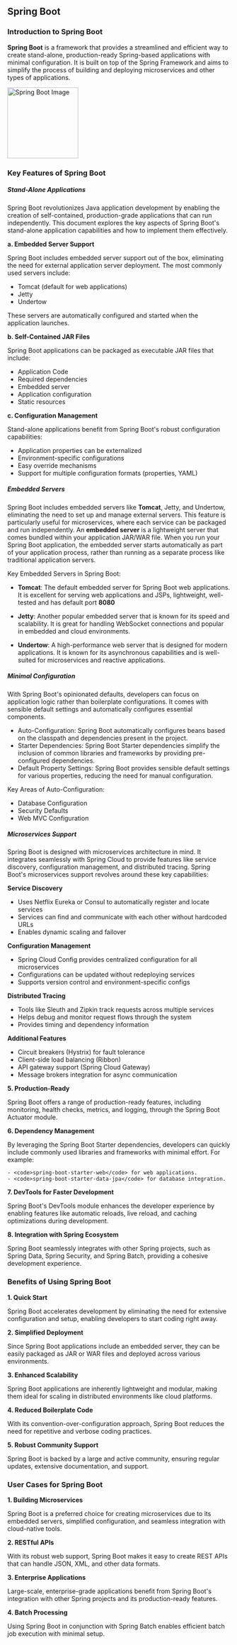 
## <span className="text-purple-700 font-bold">Spring Boot</span>

### <span className="text-purple-500 font-semibold">Introduction to Spring Boot</span>

**Spring Boot** is a framework that provides a streamlined and efficient way to create stand-alone, production-ready Spring-based applications with minimal configuration. It is built on top of the Spring Framework and aims to simplify the process of building and deploying microservices and other types of applications.

<div className="w-full flex justify-center py-4">
    <img src="/programming/spring.png" width="160px" height="160px" alt="Spring Boot Image" />
</div>


### <span className="text-purple-500 font-semibold">Key Features of Spring Boot</span>

##### <span className="text-gray-500 font-semibold">Stand-Alone Applications</span>

Spring Boot revolutionizes Java application development by enabling the creation of self-contained, production-grade applications that can run independently. This document explores the key aspects of Spring Boot's stand-alone application capabilities and how to implement them effectively.

**a. Embedded Server Support**

Spring Boot includes embedded server support out of the box, eliminating the need for external application server deployment. The most commonly used servers include:

- Tomcat (default for web applications)
- Jetty
- Undertow

These servers are automatically configured and started when the application launches.

**b. Self-Contained JAR Files**

Spring Boot applications can be packaged as executable JAR files that include:

- Application Code
- Required dependencies
- Embedded server
- Application configuration
- Static resources

**c. Configuration Management**

Stand-alone applications benefit from Spring Boot's robust configuration capabilities:

- Application properties can be externalized
- Environment-specific configurations
- Easy override mechanisms
- Support for multiple configuration formats (properties, YAML)

##### <span className="text-gray-500 font-semibold">Embedded Servers</span>

Spring Boot includes embedded servers like **Tomcat**, Jetty, and Undertow, eliminating the need to set up and manage external servers. This feature is particularly useful for microservices, where each service can be packaged and run independently. An **embedded server** is a lightweight server that comes bundled within your application JAR/WAR file. When you run your Spring Boot application, the embedded server starts automatically as part of your application process, rather than running as a separate process like traditional application servers.

Key Embedded Servers in Spring Boot:

- **Tomcat**: The default embedded server for Spring Boot web applications. It is excellent for serving web applications and JSPs, lightweight, well-tested and has default port **8080**

- **Jetty**: Another popular embedded server that is known for its speed and scalability. It is great for handling WebSocket connections and popular in embedded and cloud environments.

- **Undertow**: A high-performance web server that is designed for modern applications. It is known for its asynchronous capabilities and is well-suited for microservices and reactive applications.

<div className="w-full flex justify-center py-4">
    <TomCat />
</div>

##### <span className="text-gray-500 font-semibold">Minimal Configuration</span>

With Spring Boot's opinionated defaults, developers can focus on application logic rather than boilerplate configurations. It comes with sensible default settings and automatically configures essential components.

- Auto-Configuration: Spring Boot automatically configures beans based on the classpath and dependencies present in the project.
- Starter Dependencies: Spring Boot Starter dependencies simplify the inclusion of common libraries and frameworks by providing pre-configured dependencies.
- Default Property Settings: Spring Boot provides sensible default settings for various properties, reducing the need for manual configuration.

Key Areas of Auto-Configuration:

- Database Configuration
- Security Defaults
- Web MVC Configuration

##### <span className="text-gray-500 font-semibold">Microservices Support</span>

Spring Boot is designed with microservices architecture in mind. It integrates seamlessly with Spring Cloud to provide features like service discovery, configuration management, and distributed tracing. Spring Boot's microservices support revolves around these key capabilities:

**Service Discovery**
- Uses Netflix Eureka or Consul to automatically register and locate services
- Services can find and communicate with each other without hardcoded URLs
- Enables dynamic scaling and failover

**Configuration Management**
- Spring Cloud Config provides centralized configuration for all microservices
- Configurations can be updated without redeploying services
- Supports version control and environment-specific configs

**Distributed Tracing**
- Tools like Sleuth and Zipkin track requests across multiple services
- Helps debug and monitor request flows through the system
- Provides timing and dependency information

**Additional Features**
- Circuit breakers (Hystrix) for fault tolerance
- Client-side load balancing (Ribbon)
- API gateway support (Spring Cloud Gateway)
- Message brokers integration for async communication

**5. Production-Ready**

Spring Boot offers a range of production-ready features, including monitoring, health checks, metrics, and logging, through the Spring Boot Actuator module.

**6. Dependency Management**

By leveraging the Spring Boot Starter dependencies, developers can quickly include commonly used libraries and frameworks with minimal effort. For example:

    - <code>spring-boot-starter-web</code> for web applications.
    - <code>spring-boot-starter-data-jpa</code> for database integration.

**7. DevTools for Faster Development**

Spring Boot's DevTools module enhances the developer experience by enabling features like automatic reloads, live reload, and caching optimizations during development.

**8. Integration with Spring Ecosystem**

Spring Boot seamlessly integrates with other Spring projects, such as Spring Data, Spring Security, and Spring Batch, providing a cohesive development experience.

###  <span className="text-purple-500 font-semibold">Benefits of Using Spring Boot</span>

**1. Quick Start**

Spring Boot accelerates development by eliminating the need for extensive configuration and setup, enabling developers to start coding right away.

**2. Simplified Deployment**

Since Spring Boot applications include an embedded server, they can be easily packaged as JAR or WAR files and deployed across various environments.

**3. Enhanced Scalability**

Spring Boot applications are inherently lightweight and modular, making them ideal for scaling in distributed environments like cloud platforms.

**4. Reduced Boilerplate Code**

With its convention-over-configuration approach, Spring Boot reduces the need for repetitive and verbose coding practices.

**5. Robust Community Support**

Spring Boot is backed by a large and active community, ensuring regular updates, extensive documentation, and support.

###  <span className="text-purple-500 font-semibold">User Cases for Spring Boot</span>

**1. Building Microservices**

Spring Boot is a preferred choice for creating microservices due to its embedded servers, simplified configuration, and seamless integration with cloud-native tools.

**2. RESTful APIs**

With its robust web support, Spring Boot makes it easy to create REST APIs that can handle JSON, XML, and other data formats.

**3. Enterprise Applications**

Large-scale, enterprise-grade applications benefit from Spring Boot's integration with other Spring projects and its production-ready features.

**4. Batch Processing**

Using Spring Boot in conjunction with Spring Batch enables efficient batch job execution with minimal setup.
